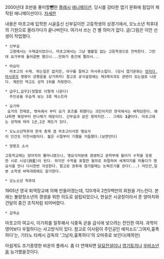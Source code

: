 2000년대 초반을 풍미할'''뻔'''한 [[어도비 플래시|플래시]] [[애니메이션]]. 당시를 강타한 엽기 문화에 힘입어 제작된 애니메이션이다. [http://manhwa.chosun.com/flash/ohno/012/012ohno_set.htm 자세한]

내용은 마초고에 입학한 시골출신 신부길이란 고등학생의 상경기에서, 오노소년 척후대의 기원으로 올라가다가 끝나버린다. 여기서 쓰는 건 별 의미가 없다. 글/그림은 이안 선생이 작업했다.

 * 신부길
   고향에서는 수재급이었으나, 마초고에서는 그냥 별볼일 없는 고등학생으로 전락한다. 그런데 요가부에 들어갈뻔 했으나...만화가 중간에 짤려서...

 * 마요타
   마초고의 수재. 하는일은 없지만, 야구를 잘하고 마사루스럽다. (당시 엽기문화는 [[멋지다 마사루]]의 영향이 강했음을 상기하자) 참고로 공식설정에는 제3제국과도 관련이 있는걸로 나온다. 계란만 먹고도 성적 1위를 자랑한다.


 * 급우1,급우2(정말로 이렇게 나온다)
   주인공을 우습게 보는 3류 엑스트라

 * 요기박
  요가의 천재로, 뱃속에서 부터 요가 포즈를 취했다는 괴인이지만 한국에서는 배척당한다. 왜냐하면 복장부터 반나체기 때문이다. 신부길과 같은 왕따지만... 그래도 '''1군'''이다. 마초고에는 성적에 따라 1군,2군 제도가 있다. 

 * 오노소년척후대 한국 총재 겸 마초고이사장 맹요식
 이 인간도 미친사람이다. 젊은 시절부터 기행을 거듭했다.(보면안다)

 * 양봉조 소사

 고등학교때는 양아치의 똘마니였으나, 맹요식덕분에 갱생하고 문학부에 들어가 수학을 응용한 시로 시성(詩星)이 된다. 하지만 수학을 표절한 혐의로 좌절하여 세계각지를 떠돌다가 맹요식을 만나 다시한번 각성한다. 참고로 권투에 참가할때는 눈찌르기를 쓴다(...) 저인간,일본 소학생 바둑대회에도 참가한다.

 * 오노소년 척후대
1905년 영국 퇴역장교에 의해 만들어졌는데, 120개국 2천5백만의 회원을 거느린다. 본래는 불량청소년의 갱생을 위한 의도로 설립되었으나, 현실은 시궁창이라서 준 양아치와 건달의 중간 조직처럼 되어버렸다.

 * 감옥순
마초고의 여교사, 이가희를 질투해서 식중독 균을 급식에 넣으려는 잔인한 여자. 과학이 영어보다 우월하다는 사고방식이 있다. 참고로 이사람이 주인공인 에피소드'그여자,흉폭하다'는, 기타노 타케시 감독의 '그남자,흉폭하다'의 오마쥬로 보인다(제목만)

아쉽게도 조기종영한 비운의 플래시. 좀 더 연재되면 [[달묘전설]]이나 [[엽기토끼]]나 [[우비소년]]을 능가했을것이다. 
